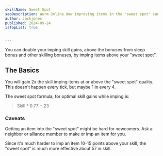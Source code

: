 ```yaml
---
skillName: Sweet Spot
seoDescription: Wurm Online How improving items in the "sweet spot" can help with skill gains
author: Jackjones
published: 2024-09-24
isTopList: true


---
```


You can double your imping skill gains, above the bonuses from sleep bonus and other skilling bonuses, by imping items above your "sweet spot".

## The Basics

You will gain 2x the skill imping items at or above the "sweet spot" quality. This doesn't happen every tick, but maybe 1 in every 4.

The sweet spot formula, for optimal skill gains while imping is:

> Skill * 0.77 + 23

<SweetSpotCalc />

### Caveats

Getting an item into the "sweet spot" might be hard for newcomers. Ask a neighbor or alliance member to make or imp an item for you.

Since it's much harder to imp an item 10-15 points above your skill, the "sweet spot" is much more effective about 57 in skill.

